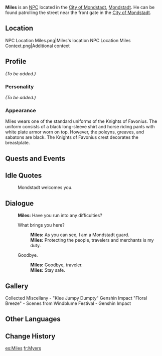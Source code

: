 {{Meta
<!-- Remove this template after adding the missing info -->
|missing_NPC_profile  = yes
}}
{{Character Infobox
|image            = NPC Miles.png
|region           = Mondstadt
|title            = Knight of Favonius
|affiliation      = Knights of Favonius
|type             = NPC
}}
'''Miles''' is an [[NPC]] located in the [[City of Mondstadt]], [[Mondstadt]]. He can be found patrolling the street near the front gate in the [[City of Mondstadt]].

==Location==
<gallery>
NPC Location Miles.png|Miles's location
NPC Location Miles Context.png|Additional context
</gallery>

==Profile==
<!-- detailed story/lore information goes here -->
''(To be added.)''

===Personality===
''(To be added.)''

===Appearance===
Miles wears one of the standard uniforms of the Knights of Favonius. The uniform consists of a black long-sleeve shirt and horse riding pants with white plate armor worn on top. However, the poleyns, greaves, and sabatons are black. The Knights of Favonius crest decorates the breastplate.

==Quests and Events==
{{Quests and Events}}

==Idle Quotes==
{{Dialogue start}}
: {{DIcon|Idle}} Mondstadt welcomes you.
{{Dialogue end}}

==Dialogue==
{{Dialogue start}}
:'''Miles:''' Have you run into any difficulties?
:{{DIcon}} What brings you here?
::'''Miles:''' As you can see, I am a Mondstadt guard.
::'''Miles:''' Protecting the people, travelers and merchants is my duty.
:{{DIcon}} Goodbye.
::'''Miles:''' Goodbye, traveler.
::'''Miles:''' Stay safe.
{{Dialogue end}}

==Gallery==
<gallery>
Collected Miscellany - "Klee Jumpy Dumpty" Genshin Impact
"Floral Breeze" - Scenes from Windblume Festival - Genshin Impact
</gallery>

==Other Languages==
{{Other Languages
|default_hidden = 1
|en      = Miles
|zhs     = 麦尔斯
|zhs_rm  = Mài'ěrsī
|zht     = 邁爾斯
|zht_rm  = Mài'ěrsī
|ja      = マイルズ
|ja_rm   = Mairuzu
|ko      = 마일스
|ko_rm   = Mailseu
|es      = Miles
|fr      = Myers
|ru      = Майлз
|th      = Miles
|vi      = Miles
|de      = Miles
|id      = Miles
|pt      = Miles
|tr      = Miles
|it      = Miles
}}

==Change History==
{{Change History|1.0}}

[[es:Miles]]
[[fr:Myers]]
